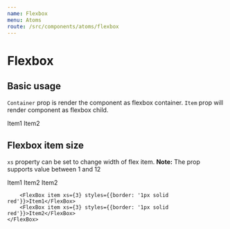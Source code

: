 ```yaml
---
name: Flexbox
menu: Atoms
route: /src/components/atoms/flexbox
---
```



# Flexbox

<Props of={FlexBox} />

## Basic usage

`Container` prop is render the component as flexbox container. `Item` prop will render component as flexbox child.

<Playground>
    <FlexBox container>
        <FlexBox item>Item1</FlexBox>
        <FlexBox item>Item2</FlexBox>
    </FlexBox>
</Playground>

## Flexbox item size

`xs` property can be set to change width of flex item. **Note:** The prop supports value between 1 and 12

<Playground>
    <FlexBox container>
        <FlexBox item xs={6} styles={{border: '1px solid red'}}>Item1</FlexBox>
        <FlexBox item xs={6} styles={{border: '1px solid red'}}>Item2</FlexBox>
        <FlexBox item xs={6} styles={{border: '1px solid red'}}>Item2</FlexBox>
        
        <FlexBox item xs={3} styles={{border: '1px solid red'}}>Item1</FlexBox>
        <FlexBox item xs={3} styles={{border: '1px solid red'}}>Item2</FlexBox>
    </FlexBox>
</Playground>

